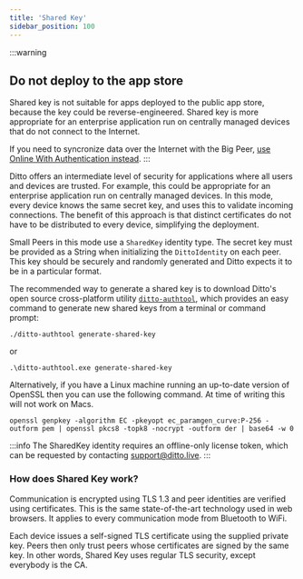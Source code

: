 ```yaml
---
title: 'Shared Key'
sidebar_position: 100
---
```



:::warning
## Do not deploy to the app store
Shared key is not suitable for apps deployed to the public app store, because the key could be reverse-engineered. Shared key is more appropriate for an enterprise application run on centrally managed devices that do not connect to the Internet.

If you need to syncronize data over the Internet with the Big Peer, [use Online With Authentication instead](./authentication).
:::


Ditto offers an intermediate level of security for applications where all users
and devices are trusted. For example, this could be appropriate for an
enterprise application run on centrally managed devices. In this mode, every
device knows the same secret key, and uses this to validate incoming
connections. The benefit of this approach is that distinct certificates do not
have to be distributed to every device, simplifying the deployment.


Small Peers in this mode use a `SharedKey` identity type. The secret key must be provided as a
String when initializing the `DittoIdentity` on each peer. This key should be securely and randomly generated and Ditto
expects it to be in a particular format.

The recommended way to generate a shared key is to download Ditto's open source cross-platform utility
[`ditto-authtool`](https://github.com/getditto/authtool), which provides an easy command to generate new shared keys
from a terminal or command prompt:

```console
./ditto-authtool generate-shared-key
```

or

```console
.\ditto-authtool.exe generate-shared-key
```

Alternatively, if you have a Linux machine running an up-to-date version of OpenSSL then you can use the following
command. At time of writing this will not work on Macs.

```console
openssl genpkey -algorithm EC -pkeyopt ec_paramgen_curve:P-256 -outform pem | openssl pkcs8 -topk8 -nocrypt -outform der | base64 -w 0
```

:::info
The SharedKey identity requires an offline-only license token, which can be requested by contacting support@ditto.live.
:::

<SnippetGroup name='shared-key' />

### How does Shared Key work?

Communication is encrypted using TLS 1.3 and peer identities are verified using certificates. This is the same state-of-the-art technology used in web browsers. It applies to every communication mode from Bluetooth to WiFi.

Each device issues a self-signed TLS certificate using the supplied private key. Peers then only trust peers whose certificates are signed by the same key. In other words, Shared Key uses regular TLS security, except everybody is the CA.

